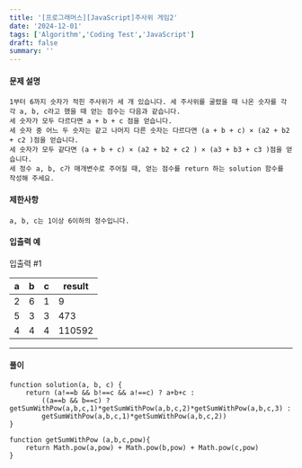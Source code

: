 ```yaml
---
title: '[프로그래머스][JavaScript]주사위 게임2'
date: '2024-12-01'
tags: ['Algorithm','Coding Test','JavaScript']
draft: false
summary: ''
---
```

#### 문제 설명
    1부터 6까지 숫자가 적힌 주사위가 세 개 있습니다. 세 주사위를 굴렸을 때 나온 숫자를 각각 a, b, c라고 했을 때 얻는 점수는 다음과 같습니다.
    세 숫자가 모두 다르다면 a + b + c 점을 얻습니다.
    세 숫자 중 어느 두 숫자는 같고 나머지 다른 숫자는 다르다면 (a + b + c) × (a2 + b2 + c2 )점을 얻습니다.
    세 숫자가 모두 같다면 (a + b + c) × (a2 + b2 + c2 ) × (a3 + b3 + c3 )점을 얻습니다.
    세 정수 a, b, c가 매개변수로 주어질 때, 얻는 점수를 return 하는 solution 함수를 작성해 주세요. 
#### 제한사항
````
a, b, c는 1이상 6이하의 정수입니다.
````
#### 입출력 예
입출력 #1

|a	|b	|c	|result|
|---|---|---|------|
|2	|6	|1	|9|
|5	|3	|3	|473|
|4	|4	|4	|110592|

---
#### 풀이
````
function solution(a, b, c) {
    return (a!==b && b!==c && a!==c) ? a+b+c :
        ((a==b && b==c) ? getSumWithPow(a,b,c,1)*getSumWithPow(a,b,c,2)*getSumWithPow(a,b,c,3) : 
        getSumWithPow(a,b,c,1)*getSumWithPow(a,b,c,2))
}

function getSumWithPow (a,b,c,pow){
    return Math.pow(a,pow) + Math.pow(b,pow) + Math.pow(c,pow)
}
````